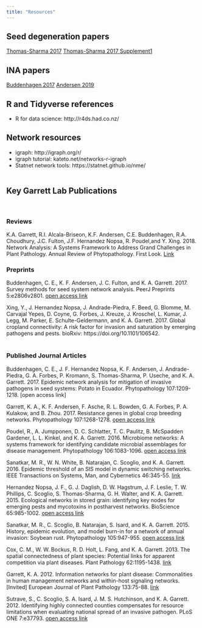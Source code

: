 ```yaml
---
title: "Resources"
---
```


## Seed degeneration papers 

[Thomas-Sharma 2017](PDFFiles/seedHealth Thomas-Sharma2017.pdf)
[Thomas-Sharma 2017 Supplement1](PDFFiles/seedHealth - Thomas-Sharma2017 Supplement1.pdf)

## INA papers

[Buddenhagen 2017](PDFFiles/INA - Buddenhagen2017.pdf)
[Andersen 2019](PDFFiles/INA - Andersen et al 2019 First look Phytopathology.pdf)

## R and Tidyverse references 
* R for data science: http://r4ds.had.co.nz/
\  



## Network resources

* igraph: http://igraph.org/r/  
* igraph tutorial: kateto.net/networks-r-igraph  
* Statnet network tools: https://statnet.github.io/nme/    
\    




## Key Garrett Lab Publications   
\  

### Reviews

K.A. Garrett, R.I. Alcala-Briseon, K.F. Andersen, C.E. Buddenhagen, R.A. Choudhury, J.C. Fulton, J.F. Hernandez Nopsa, R. Poudel,and Y. Xing. 2018. Network Analysis: A Systems Framework to Address Grand Challenges in Plant Pathology. Annual Review of Phytopathology. First Look. [Link](https://www.annualreviews.org/doi/abs/10.1146/annurev-phyto-080516-035326)

### Preprints

Buddenhagen, C. E., K. F. Andersen, J. C. Fulton, and K. A. Garrett. 2017. Survey methods for seed system network analysis. PeerJ Preprints 5:e2806v2801. [open access link](https://peerj.com/preprints/2806/)

Xing, Y., J. Hernandez Nopsa, J. Andrade-Piedra, F. Beed, G. Blomme, M. Carvajal Yepes, D. Coyne, G. Forbes, J. Kreuze, J. Kroschel, L. Kumar, J. Legg, M. Parker, E. Schulte-Geldermann, and K.  A. Garrett.  2017. Global cropland connectivity: A risk factor for invasion and saturation by emerging pathogens and pests. bioRxiv: https://doi.org/10.1101/106542.   
\   


### Published Journal Articles
Buddenhagen, C. E.,  J. F. Hernandez Nopsa, K. F. Andersen, J. Andrade-Piedra, G. A. Forbes, P. Kromann, S. Thomas-Sharma, P. Useche, and K. A. Garrett. 2017. Epidemic network analysis for mitigation of invasive pathogens in seed systems: Potato in Ecuador.  Phytopathology 107:1209-1218. [open access link]

Garrett, K. A., K. F. Andersen, F. Asche, R. L. Bowden, G. A. Forbes, P. A. Kulakow, and B. Zhou. 2017. Resistance genes in global crop breeding networks. Phytopathology 107:1268-1278. [open access link](https://apsjournals.apsnet.org/doi/10.1094/PHYTO-03-17-0108-FI)

Poudel, R., A. Jumpponen, D. C. Schlatter, T. C. Paulitz, B. McSpadden Gardener, L. L. Kinkel, and K. A. Garrett.  2016.  Microbiome networks: A systems framework for identifying candidate microbial assemblages for disease management.  Phytopathology 106:1083-1096. [open access link](http://apsjournals.apsnet.org/doi/abs/10.1094/PHYTO-02-16-0058-FI)

Sanatkar, M. R., W. N. White, B. Natarajan, C. Scoglio, and K. A. Garrett. 2016. Epidemic threshold of an SIS model in dynamic switching networks. IEEE Transactions on Systems, Man, and Cybernetics 46:345-55. [link](https://ieeexplore.ieee.org/abstract/document/7161396/)

Hernandez Nopsa, J. F., G. J. Daglish, D. W. Hagstrum, J. F. Leslie, T. W. Phillips, C. Scoglio, S. Thomas-Sharma, G. H. Walter, and K. A. Garrett. 2015. Ecological networks in stored grain: identifying key nodes for emerging pests and mycotoxins in postharvest networks.  BioScience 65:985-1002. [open access link](https://academic.oup.com/bioscience/article/65/10/985/245941/Ecological-Networks-in-Stored-Grain-Key)  

Sanatkar, M. R., C. Scoglio, B. Natarajan, S. Isard, and K. A. Garrett. 2015. History, epidemic evolution, and model burn-in for a network of annual invasion: Soybean rust. Phytopathology 105:947-955. [open access link](http://apsjournals.apsnet.org/doi/abs/10.1094/PHYTO-12-14-0353-FI)  

Cox, C. M., W. W. Bockus, R. D. Holt, L. Fang, and K. A. Garrett. 2013. The spatial connectedness of plant species: Potential links for apparent competition via plant diseases. Plant Pathology 62:1195-1438. [link](https://onlinelibrary.wiley.com/doi/full/10.1111/ppa.12045)

Garrett, K. A. 2012. Information networks for plant disease: Commonalities in human management networks and within-host signaling networks. [Invited] European Journal of Plant Pathology 133:75-88. [link](https://link.springer.com/article/10.1007/s10658-012-9963-y)

Sutrave, S., C. Scoglio, S. A. Isard, J. M. S. Hutchinson, and K. A. Garrett. 2012. Identifying highly connected counties compensates for resource limitations when evaluating national spread of an invasive pathogen. PLoS ONE 7:e37793. [open access link](http://journals.plos.org/plosone/article?id=10.1371/journal.pone.0037793)